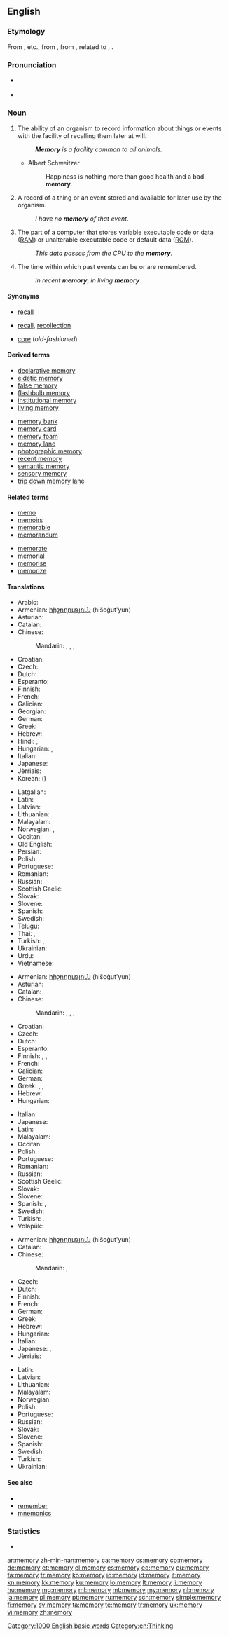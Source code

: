 {{also|me morí}}
==English==

===Etymology===
From {{etyl|xno}} {{term|memorie}}, {{etyl|fro}} {{term|memoire}} etc., from {{etyl|la}} {{term|memoria||the faculty of remembering, remembrance, memory, a historical account}}, from {{term|memor||mindful, remembering}}, related to {{etyl|grc|-}} {{term|μνήμη||tr=mneme|lang=grc|memory}} {{term|μέρμερος||lang=grc|tr=mermeros|anxious}}, {{term|μέριμνα||lang=grc|tr=merimna|care, thought}}.

===Pronunciation===
* {{a|UK}} {{IPA|/ˈmɛməɹi/}}
* {{audio|en-us-memory.ogg|Audio (US)}}

===Noun===
{{en-noun|memor|ies|-}}

# {{uncountable}} The ability of an organism to record information about things or events with the facility of recalling them later at will.
#: '''''Memory''' is a facility common to all animals.''
#* {{rfdate}} Albert Schweitzer
#*: Happiness is nothing more than good health and a bad '''memory'''.
# A record of a thing or an event stored and available for later use by the organism.
#: ''I have no '''memory''' of that event.''
# {{computing}} The part of a computer that stores variable executable code or data ([[RAM]]) or unalterable executable code or default data ([[ROM]]).
#: ''This data passes from the CPU to the '''memory'''.''
# The time within which past events can be or are remembered.
#: ''in recent '''memory'''''; ''in living '''memory'''''

====Synonyms====
* {{sense|ability to recall}} [[recall]]
* {{sense|stored record}} [[recall]], [[recollection]]
* {{sense|RAM or ROM}} [[core]] (''old-fashioned'')

====Derived terms====
{{rel-top|Terms derived from ''memory''}}
* [[declarative memory]]
* [[eidetic memory]]
* [[false memory]]
* [[flashbulb memory]]
* [[institutional memory]]
* [[living memory]]
{{rel-mid}}
* [[memory bank]]
* [[memory card]]
* [[memory foam]]
* [[memory lane]]
* [[photographic memory]]
* [[recent memory]]
* [[semantic memory]]
* [[sensory memory]]
* [[trip down memory lane]]
{{rel-bottom}}

====Related terms====
{{rel-top|Terms etymologically related to ''memory''}}
* [[memo]]
* [[memoir]]s
* [[memorable]]
* [[memorandum]]
{{rel-mid}}
* [[memorate]]
* [[memorial]]
* [[memorise]]
* [[memorize]]
{{rel-bottom}}

====Translations====
{{trans-top|ability to recall}}
* Arabic: {{t-|ar|ذاكرة|f|tr=dhaakira}}
* Armenian: [[հիշողություն]] (hišoġut'yun)
* Asturian: {{t-|ast|memoria|f}}
* Catalan: {{t-|ca|memòria|f}}
* Chinese:
*: Mandarin: {{t-|cmn|記憶|sc=Hani}}, {{t-|cmn|记忆|tr=jìyì|sc=Hani}}, {{t-|cmn|記性|sc=Hani}}, {{t-|cmn|记性|tr=jìxing|sc=Hani}}
* Croatian: {{t-|hr|pamćenje|n|alt=pȃmćēnje}}
* Czech: {{t+|cs|paměť|f}}
* Dutch: {{t+|nl|geheugen|n}}
* Esperanto: {{t-|eo|memoro|xs=Esperanto}}
* Finnish: {{t+|fi|muisti}}
* French: {{t+|fr|mémoire|f}}
* Galician: {{t+|gl|memoria|f}}
* Georgian: {{t-|ka|მეხსიერება|tr=mexsiereba|sc=Geor|xs=Georgian}}
* German: {{t+|de|Gedächtnis|n}}
* Greek: {{t+|el|μνήμη|f|tr=mními}}
* Hebrew: {{t+|he|זכרון|m|tr=zikarón}}
* Hindi: {{t-|hi|स्मृति|f|tr=smṛ́ti|xs=Hindi}}, {{t-|hi|याद|f|tr=yād|xs=Hindi}}
* Hungarian: {{t+|hu|emlékezet}}, {{t+|hu|memória}}
* Italian: {{t+|it|memoria|f}}
* Japanese: {{t+|ja|記憶|tr=きおく, kioku}}
* Jèrriais: {{tø|roa-jer|mémouaithe|f}}
* Korean: {{t+|ko|기억|tr=gieok|sc=Hang}} ({{t+|ko|記憶|sc=Hani}})
{{trans-mid}}
* Latgalian: {{tø|ltg|atguods|m}}
* Latin: {{t-|la|memoria|f}}
* Latvian: {{t-|lv|atmiņa|f}}
* Lithuanian: {{t+|lt|atmintis|f|xs=Lithuanian}}
* Malayalam: {{t-|ml|ഓര്‍മ്മശക്തി|tr=ormasakthi|sc=Mlym|xs=Malayalam}}
* Norwegian: {{t-|no|hukommelse|m}}, {{t+|no|minne|n}}
* Occitan: {{t+|oc|memòria|f}}
* Old English: {{t-|ang|gemynd|alt=ġemynd|xs=Old English}}
* Persian: {{t+|fa|حافظه|sc=fa-Arab}}
* Polish: {{t+|pl|pamięć|f}}
* Portuguese: {{t+|pt|memória|f}}
* Romanian: {{t-|ro|memorie|f}}
* Russian: {{t+|ru|память|f|tr=pámjat’}}
* Scottish Gaelic: {{t-|gd|cuimhne|f}}
* Slovak: {{t-|sk|pamäť|f}}
* Slovene: {{t+|sl|spomin|m}}
* Spanish: {{t+|es|memoria|f}}
* Swedish: {{t+|sv|minne|n}}
* Telugu: {{t+|te|జ్ఞాపకము}}
* Thai: {{t-|th|ความจำ|tr=kwaam-jam}}, {{t-|th|ความทรงจำ|tr=kwaam-song-jam}}
* Turkish: {{t+|tr|hafıza}}, {{t+|tr|bellek}}
* Ukrainian: {{t-|uk|пам'ять|f|tr=pámjat'|sc=Cyrl}}
* Urdu: {{t+|ur|یاد|f|tr=yād|xs=Urdu}}
* Vietnamese: {{t+|vi|trí nhớ|xs=Vietnamese}}
{{trans-bottom}}

{{trans-top|stored record}}
* Armenian: [[հիշողություն]] (hišoġut'yun)
* Asturian: {{t-|ast|memoria|f}}
* Catalan: {{t-|ca|record|m}}
* Chinese:
*: Mandarin: {{t-|cmn|記憶|sc=Hani}}, {{t-|cmn|记忆|tr=jìyì|sc=Hani}}, {{t-|cmn|記性|sc=Hani}}, {{t-|cmn|记性|tr=jìxing|sc=Hani}}
* Croatian: {{t-|hr|sjećanje|n}}
* Czech: {{t+|cs|vzpomínka|f}}
* Dutch: {{t+|nl|herinnering|f}}
* Esperanto: {{t-|eo|memoro|xs=Esperanto}}
* Finnish: {{t-|fi|muistikuva}}, {{t+|fi|muisto}}, {{t+|fi|muisti}}
* French: {{t+|fr|souvenir|m}}
* Galician: {{t+|gl|memoria|f}}
* German: {{t+|de|Erinnerung|f}}
* Greek: {{t+|el|ανάμνηση|f|tr=anámnisi}}, {{t+|el|θύμηση|f|tr=thýmisi}}, {{t+|el|μνήμη|f|tr=mními}}
* Hebrew: {{t+|he|זכרון|m|tr=zikarón}}
* Hungarian: {{t+|hu|emlék}}
{{trans-mid}}
* Italian: {{t+|it|memoria|f}}
* Japanese: {{t+|ja|記憶|tr=きおく, kioku}}
* Latin: {{t-|la|memoria|f}}
* Malayalam: {{t-|ml|ഓര്‍മ്മ|tr=Orma|sc=Mlym|xs=Malayalam}}
* Occitan: {{t+|oc|memòria|f}}
* Polish: {{t+|pl|wspomnienie|n}}
* Portuguese: {{t+|pt|lembrança|f}}
* Romanian: {{t-|ro|amintire|f}}
* Russian: {{t+|ru|воспоминание|n|tr=vospominánije}}
* Scottish Gaelic: {{t-|gd|cuimhne|f}}
* Slovak: {{t-|sk|spomienka|f}}
* Slovene: {{t+|sl|spomin|m}}
* Spanish: {{t+|es|memoria|f}}, {{t+|es|recuerdo|m}}
* Swedish: {{t+|sv|minne|n}}
* Turkish: {{t+|tr|hatıra}}, {{t+|tr|anı}}
* Volapük: {{t+|vo|mem}}
{{trans-bottom}}

{{trans-top|RAM or ROM}}
* Armenian: [[հիշողություն]] (hišoġut'yun)
* Catalan: {{t-|ca|memòria|f}}
* Chinese:
*: Mandarin: {{t|cmn|內存|sc=Hani}}, {{t|cmn|内存|tr=nèicún|sc=Hani}}
* Czech: {{t+|cs|paměť|f}}
* Dutch: {{t+|nl|geheugen|n}}
* Finnish: {{t+|fi|muisti}}
* French: {{t+|fr|mémoire|f}}
* German: {{t+|de|Speicher|m}}
* Greek: {{t+|el|μνήμη|f|tr=mními}}
* Hebrew: {{t+|he|זכרון|m|tr=zikarón}}
* Hungarian: {{t+|hu|memória}}
* Italian: {{t+|it|memoria|f}}
* Japanese: {{t-|ja|メモリ|tr=memori}}, {{t-|ja|メモリー|tr=memorī}}
* Jèrriais: {{tø|roa-jer|mémouaithe|f}}
{{trans-mid}}
* Latin: {{t-|la|memoria|f}}
* Latvian: {{t-|lv|atmiņa|f}}
* Lithuanian: {{t+|lt|atmintinė|f|xs=Lithuanian}}
* Malayalam: {{t-|ml|മെമ്മറി|tr=memmari|sc=Mlym|xs=Malayalam}}
* Norwegian: {{t-|no|dataminne|n}}
* Polish: {{t+|pl|pamięć|f}}
* Portuguese: {{t+|pt|memória|f}}
* Russian: {{t+|ru|память|f|tr=pámjat’}}
* Slovak: {{t-|sk|pamäť|f}}
* Slovene: {{t+|sl|spomin|m}}
* Spanish: {{t+|es|memoria|f}}
* Swedish: {{t+|sv|minne|n}}
* Turkish: {{t+|tr|bellek}}
* Ukrainian: {{t-|uk|пам'ять|f|tr=pámjat'|sc=Cyrl}}
{{trans-bottom}}

====See also====
* {{pedia}}
* [[remember]]
* [[mnemonics]]

===Statistics===
* {{rank|Greek|island|special|935|memory|proved|plan|pain}}

[[Category:1000 English basic words]]
[[Category:en:Thinking]]

[[ar:memory]]
[[zh-min-nan:memory]]
[[ca:memory]]
[[cs:memory]]
[[co:memory]]
[[de:memory]]
[[et:memory]]
[[el:memory]]
[[es:memory]]
[[eo:memory]]
[[eu:memory]]
[[fa:memory]]
[[fr:memory]]
[[ko:memory]]
[[io:memory]]
[[id:memory]]
[[it:memory]]
[[kn:memory]]
[[kk:memory]]
[[ku:memory]]
[[lo:memory]]
[[lt:memory]]
[[li:memory]]
[[hu:memory]]
[[mg:memory]]
[[ml:memory]]
[[mt:memory]]
[[my:memory]]
[[nl:memory]]
[[ja:memory]]
[[pl:memory]]
[[pt:memory]]
[[ru:memory]]
[[scn:memory]]
[[simple:memory]]
[[fi:memory]]
[[sv:memory]]
[[ta:memory]]
[[te:memory]]
[[tr:memory]]
[[uk:memory]]
[[vi:memory]]
[[zh:memory]]